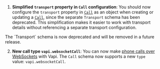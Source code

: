 1. **Simplified `transport` property in `Call` configuration**: You should now configure the `transport` property in [`Call`](https://api.vapi.ai/api#:~:text=Call) as an object when creating or updating a [`Call`](https://api.vapi.ai/api#:~:text=Call), since the separate `Transport` schema has been deprecated. This simplification makes it easier to work with transport details without referencing a separate transport configuration.

<Warning>
    The `Transport` schema is now deprecated and will be removed in a future release.
</Warning>

2. **New call type `vapi.websocketCall`**: You can now make [phone calls over WebSockets](https://docs.vapi.ai/calls/websocket-transport) with Vapi. The `Call` schema now supports a new `type` value: `vapi.websocketCall`.